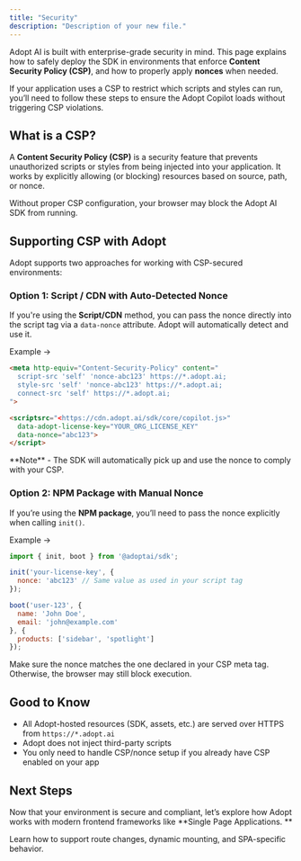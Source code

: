```yaml
---
title: "Security"
description: "Description of your new file."
---
```


Adopt AI is built with enterprise-grade security in mind. This page explains how to safely deploy the SDK in environments that enforce **Content Security Policy (CSP)**, and how to properly apply **nonces** when needed.

If your application uses a CSP to restrict which scripts and styles can run, you’ll need to follow these steps to ensure the Adopt Copilot loads without triggering CSP violations.

## What is a CSP?

A **Content Security Policy (CSP)** is a security feature that prevents unauthorized scripts or styles from being injected into your application. It works by explicitly allowing (or blocking) resources based on source, path, or nonce.

Without proper CSP configuration, your browser may block the Adopt AI SDK from running.

## Supporting CSP with Adopt

Adopt supports two approaches for working with CSP-secured environments:

### Option 1: Script / CDN with Auto-Detected Nonce

If you're using the **Script/CDN** method, you can pass the nonce directly into the script tag via a `data-nonce` attribute. Adopt will automatically detect and use it.

Example →

```html
<meta http-equiv="Content-Security-Policy" content="
  script-src 'self' 'nonce-abc123' https://*.adopt.ai;
  style-src 'self' 'nonce-abc123' https://*.adopt.ai;
  connect-src 'self' https://*.adopt.ai;
">

<scriptsrc="<https://cdn.adopt.ai/sdk/core/copilot.js>"
  data-adopt-license-key="YOUR_ORG_LICENSE_KEY"
  data-nonce="abc123">
</script>
```

<Note>
  **Note** - The SDK will automatically pick up and use the nonce to comply with your CSP.
</Note>

### Option 2: NPM Package with Manual Nonce

If you’re using the **NPM package**, you’ll need to pass the nonce explicitly when calling `init()`.

Example →

```javascript
import { init, boot } from '@adoptai/sdk';

init('your-license-key', {
  nonce: 'abc123' // Same value as used in your script tag
});

boot('user-123', {
  name: 'John Doe',
  email: 'john@example.com'
}, {
  products: ['sidebar', 'spotlight']
});
```

<Info>
  Make sure the nonce matches the one declared in your CSP meta tag. Otherwise, the browser may still block execution.
</Info>

## Good to Know

- All Adopt-hosted resources (SDK, assets, etc.) are served over HTTPS from `https://*.adopt.ai`
- Adopt does not inject third-party scripts
- You only need to handle CSP/nonce setup if you already have CSP enabled on your app

## Next Steps

Now that your environment is secure and compliant, let’s explore how Adopt works with modern frontend frameworks like **Single Page Applications. **

Learn how to support route changes, dynamic mounting, and SPA-specific behavior.